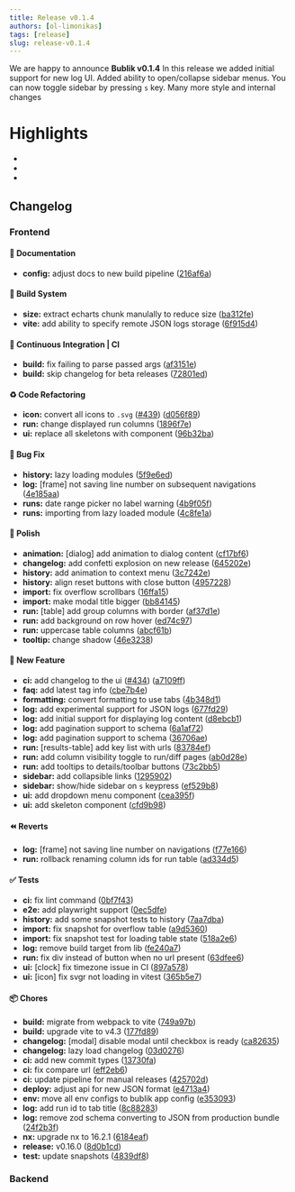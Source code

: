 ```yaml
---
title: Release v0.1.4
authors: [ol-limonikas]
tags: [release]
slug: release-v0.1.4
---
```


We are happy to announce **Bublik v0.1.4**
In this release we added initial support for new log UI. Added ability to open/collapse sidebar menus.
You can now toggle sidebar by pressing `s` key.
Many more style and internal changes

<!--truncate-->

# Highlights

-
-
-

## Changelog

### Frontend

#### 📝 Documentation

- **config:** adjust docs to new build pipeline ([216af6a](https://github.com/oktetlabs/bublik-ui/commit/216af6a534f13152f33d3c18c5dc08eb5d9ae118))

#### 👷‍ Build System

- **size:** extract echarts chunk manulally to reduce size ([ba312fe](https://github.com/oktetlabs/bublik-ui/commit/ba312feb27f30d13c9120428c8bd1e8863d9fffd))
- **vite:** add ability to specify remote JSON logs storage ([6f915d4](https://github.com/oktetlabs/bublik-ui/commit/6f915d456fd6272db145b8ad0f502d8583d08ab1))

#### 🔧 Continuous Integration | CI

- **build:** fix failing to parse passed args ([af3151e](https://github.com/oktetlabs/bublik-ui/commit/af3151ed8c9027664fd41efd4b3617593d41979c))
- **build:** skip changelog for beta releases ([72801ed](https://github.com/oktetlabs/bublik-ui/commit/72801ed5183c806fa3ab9ba240e39807dc2f7104))

#### ♻ Code Refactoring

- **icon:** convert all icons to `.svg` ([#439](https://github.com/oktetlabs/bublik-ui/issues/439)) ([d056f89](https://github.com/oktetlabs/bublik-ui/commit/d056f89088ade06ca077a5ffa6d5dd93deaf83d8))
- **run:** change displayed run columns ([1896f7e](https://github.com/oktetlabs/bublik-ui/commit/1896f7e3e86e25a80ea56d99114668e974d5cab7))
- **ui:** replace all skeletons with component ([96b32ba](https://github.com/oktetlabs/bublik-ui/commit/96b32ba67c27819b61369e873c0d5d444c855da3))

#### 🐛 Bug Fix

- **history:** lazy loading modules ([5f9e6ed](https://github.com/oktetlabs/bublik-ui/commit/5f9e6ed05536bcdd191b82b7a05e2969680bbb7e))
- **log:** [frame] not saving line number on subsequent navigations ([4e185aa](https://github.com/oktetlabs/bublik-ui/commit/4e185aa212943fb92559006608dbb48c84022ccc))
- **runs:** date range picker no label warning ([4b9f05f](https://github.com/oktetlabs/bublik-ui/commit/4b9f05ff6290a05c4a37971bb4ec8fe58dbc4896))
- **runs:** importing from lazy loaded module ([4c8fe1a](https://github.com/oktetlabs/bublik-ui/commit/4c8fe1a0b6ac5ba9c138eee8f758091dacc74f1a))

#### 💅 Polish

- **animation:** [dialog] add animation to dialog content ([cf17bf6](https://github.com/oktetlabs/bublik-ui/commit/cf17bf6e39219140708ffed005520132a69bde9e))
- **changelog:** add confetti explosion on new release ([645202e](https://github.com/oktetlabs/bublik-ui/commit/645202e49be6d06918751fd7719df7347f449e12))
- **history:** add animation to context menu ([3c7242e](https://github.com/oktetlabs/bublik-ui/commit/3c7242e14c8ff993dfe33dcd91b9e791ea44bd5b))
- **history:** align reset buttons with close button ([4957228](https://github.com/oktetlabs/bublik-ui/commit/49572288a532c92263c784ee043d4cbcaf64474f))
- **import:** fix overflow scrollbars ([16ffa15](https://github.com/oktetlabs/bublik-ui/commit/16ffa154207cab47b7a19e1b09bdbea6af1ba52e))
- **import:** make modal title bigger ([bb84145](https://github.com/oktetlabs/bublik-ui/commit/bb841456abc5f2aebbfb5775c1358c782198ac4f))
- **run:** [table] add group columns with border ([af37d1e](https://github.com/oktetlabs/bublik-ui/commit/af37d1e588a833642892869a86efa27370c7e108))
- **run:** add background on row hover ([ed74c97](https://github.com/oktetlabs/bublik-ui/commit/ed74c97cfbd90d229327d4b294b6250d4507b607))
- **run:** uppercase table columns ([abcf61b](https://github.com/oktetlabs/bublik-ui/commit/abcf61b78585f6a68301ecb7ce625d07fdf93f30))
- **tooltip:** change shadow ([46e3238](https://github.com/oktetlabs/bublik-ui/commit/46e3238d7c3df2869fac9ae230e1d51d5a7eae95))

#### 🚀 New Feature

- **ci:** add changelog to the ui ([#434](https://github.com/oktetlabs/bublik-ui/issues/434)) ([a7109ff](https://github.com/oktetlabs/bublik-ui/commit/a7109ffd13e81a28b9966c9625fd8e75cdd8d1be))
- **faq:** add latest tag info ([cbe7b4e](https://github.com/oktetlabs/bublik-ui/commit/cbe7b4e6b98845906c38030648f4b1a570f0d3b9))
- **formatting:** convert formatting to use tabs ([4b348d1](https://github.com/oktetlabs/bublik-ui/commit/4b348d10816cccec47a1091bf6a0a4a48800a9ec))
- **log:** add experimental support for JSON logs ([677fd29](https://github.com/oktetlabs/bublik-ui/commit/677fd29c11a550e7d59d9d4ff3b8b81ed0f3dae7))
- **log:** add initial support for displaying log content ([d8ebcb1](https://github.com/oktetlabs/bublik-ui/commit/d8ebcb180a2b3d2dd86448f63ac3668a28488be8))
- **log:** add pagination support to schema ([6a1af72](https://github.com/oktetlabs/bublik-ui/commit/6a1af728788b0828326215dc30de9f096b78a9be))
- **log:** add pagination support to schema ([36706ae](https://github.com/oktetlabs/bublik-ui/commit/36706ae21021f73e96c327287bcc64795ad69403))
- **run:** [results-table] add key list with urls ([83784ef](https://github.com/oktetlabs/bublik-ui/commit/83784ef337099e2176d3303ca148aedbcf39b7d7))
- **run:** add column visibility toggle to run/diff pages ([ab0d28e](https://github.com/oktetlabs/bublik-ui/commit/ab0d28e4fa15380310e18801e0b3151eaf0d46cc))
- **run:** add tooltips to details/toolbar buttons ([73c2bb5](https://github.com/oktetlabs/bublik-ui/commit/73c2bb562a4681dda4de7ac867a1db209a5e3161))
- **sidebar:** add collapsible links ([1295902](https://github.com/oktetlabs/bublik-ui/commit/1295902aa48f55568f47a8948b632696f472f7ee))
- **sidebar:** show/hide sidebar on `s` keypress ([ef529b8](https://github.com/oktetlabs/bublik-ui/commit/ef529b839c80850c5b33312d98f14aec4fc5b048))
- **ui:** add dropdown menu component ([cea395f](https://github.com/oktetlabs/bublik-ui/commit/cea395feb7f1b9586f394e532da2b4de2947688e))
- **ui:** add skeleton component ([cfd9b98](https://github.com/oktetlabs/bublik-ui/commit/cfd9b980e9cd80e72cca47ba02797776ea46e5d5))

#### ⏪ Reverts

- **log:** [frame] not saving line number on navigations ([f77e166](https://github.com/oktetlabs/bublik-ui/commit/f77e1662b5e8d1aa60fb40b789246d6efb96ea84))
- **run:** rollback renaming column ids for run table ([ad334d5](https://github.com/oktetlabs/bublik-ui/commit/ad334d5057dd6d25b0d993ad6e88ef4c738da056))

#### ✅ Tests

- **ci:** fix lint command ([0bf7f43](https://github.com/oktetlabs/bublik-ui/commit/0bf7f435d4783069cc4a20e49a90766954c861ec))
- **e2e:** add playwright support ([0ec5dfe](https://github.com/oktetlabs/bublik-ui/commit/0ec5dfe008f89e2e29d605e169c9d37d439f3cbd))
- **history:** add some snapshot tests to history ([7aa7dba](https://github.com/oktetlabs/bublik-ui/commit/7aa7dbaf427626e3c7f15c76f02ddee16a9d35b6))
- **import:** fix snapshot for overflow table ([a9d5360](https://github.com/oktetlabs/bublik-ui/commit/a9d5360c358eeb9e2e41529a657df88a1af97d61))
- **import:** fix snapshot test for loading table state ([518a2e6](https://github.com/oktetlabs/bublik-ui/commit/518a2e6f4d8dd9c520bc51096cd302889d10d614))
- **log:** remove build target from lib ([fe240a7](https://github.com/oktetlabs/bublik-ui/commit/fe240a746b67be7ba83313eb822d6ef7276e545b))
- **run:** fix div instead of button when no url present ([63dfee6](https://github.com/oktetlabs/bublik-ui/commit/63dfee6702cd0f2e7a88c1c20ef433cfdad3035d))
- **ui:** [clock] fix timezone issue in CI ([897a578](https://github.com/oktetlabs/bublik-ui/commit/897a578338aef8b2eeef1eed1b8d3024da79d10f))
- **ui:** [icon] fix svgr not loading in vitest ([365b5e7](https://github.com/oktetlabs/bublik-ui/commit/365b5e7b9ad64e481f7b633b0beabe70955a5c6a))

#### 📦 Chores

- **build:** migrate from webpack to vite ([749a97b](https://github.com/oktetlabs/bublik-ui/commit/749a97bbc2a32f3084788588ba7e8cf69d23a9bf))
- **build:** upgrade vite to v4.3 ([177fd89](https://github.com/oktetlabs/bublik-ui/commit/177fd89558e3edf0f4e603ccb2558a55e880d0a9))
- **changelog:** [modal] disable modal until checkbox is ready ([ca82635](https://github.com/oktetlabs/bublik-ui/commit/ca826357194d39a25484f73c85740342535ba324))
- **changelog:** lazy load changelog ([03d0276](https://github.com/oktetlabs/bublik-ui/commit/03d027675f827f431103667811f75fb7df0f8223))
- **ci:** add new commit types ([13730fa](https://github.com/oktetlabs/bublik-ui/commit/13730fa92089d8738324269d0c341550e37efdf5))
- **ci:** fix compare url ([eff2eb6](https://github.com/oktetlabs/bublik-ui/commit/eff2eb61ac759f3b3bdadb80506950549f1e3b71))
- **ci:** update pipeline for manual releases ([425702d](https://github.com/oktetlabs/bublik-ui/commit/425702d8d94d8ad47da1a170199884bcab159b5c))
- **deploy:** adjust api for new JSON format ([e4713a4](https://github.com/oktetlabs/bublik-ui/commit/e4713a4b50b93c4c002f9ddc4def97961a3c5313))
- **env:** move all env configs to bublik app config ([e353093](https://github.com/oktetlabs/bublik-ui/commit/e353093e340777168df452685272b190460a9ad1))
- **log:** add run id to tab title ([8c88283](https://github.com/oktetlabs/bublik-ui/commit/8c882830a9dffa486284f70d94d341259af65a54))
- **log:** remove zod schema converting to JSON from production bundle ([24f2b3f](https://github.com/oktetlabs/bublik-ui/commit/24f2b3f8067ca62f8f8ead5038512329d4317a31))
- **nx:** upgrade nx to 16.2.1 ([6184eaf](https://github.com/oktetlabs/bublik-ui/commit/6184eaf8a86c70cb85ed65e21c3bf36d9d57296c))
- **release:** v0.16.0 ([8d0b1cd](https://github.com/oktetlabs/bublik-ui/commit/8d0b1cdfcd87215cee6c3b974d46c98d503a75af))
- **test:** update snapshots ([4839df8](https://github.com/oktetlabs/bublik-ui/commit/4839df8d49476a26fdb251d8831fbae3b6f7c08d))

### Backend
